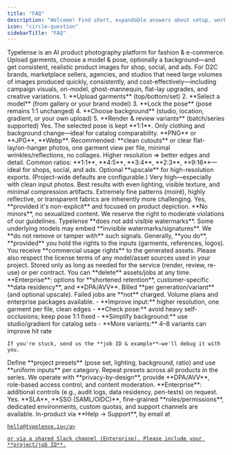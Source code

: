 ```yaml
---
title: "FAQ"
description: "Welcome! Find short, expandable answers about setup, workflow, quality, legal, and API."
icon: "circle-question"
sidebarTitle: "FAQ"
---
```


<AccordionGroup>
  <Accordion title="What is Typelense?">
    Typelense is an AI product photography platform for fashion & e-commerce. Upload garments, choose a model & pose, optionally a background—and get consistent, realistic product images for shop, social, and ads.
  </Accordion>
  <Accordion title="Who is Typelense for?">
    For D2C brands, marketplace sellers, agencies, and studios that need large volumes of images produced quickly, consistently, and cost-effectively—including campaign visuals, on-model, ghost-mannequin, flat-lay upgrades, and creative variations.
  </Accordion>
  <Accordion title="What does a typical generation look like?">
    1. **Upload garments** (top/bottom/set)
    2. **Select a model** (from gallery or your brand model)
    3. **Lock the pose** (pose remains 1:1 unchanged)
    4. **Choose background** (studio, location, gradient, or your own upload)
    5. **Render & review variants** (batch/series supported)
  </Accordion>
  <Accordion title="Will the pose really remain unchanged?">
    Yes. The selected pose is kept **1:1**. Only clothing and background change—ideal for catalog comparability.
  </Accordion>
  <Accordion title="Which file formats & quality should I upload?">
    **PNG** or **JPG**, **Webp**. Recommended: **clean cutouts** or clear flat-lay/on-hanger photos, one garment view per file, minimal wrinkles/reflections, no collages. Higher resolution ⇒ better edges and detail.
  </Accordion>
  <Accordion title="What aspect ratios & resolutions do I get?">
    Common ratios: **1:1**, **4:5**, **3:4**, **2:3**, **9:16**—ideal for shops, social, and ads. Optional **upscale** for high-resolution exports. (Project-wide defaults are configurable.)
  </Accordion>
  <Accordion title="How accurate is garment fidelity (logos, patterns, fabrics)?">
    Very high—especially with clean input photos. Best results with even lighting, visible texture, and minimal compression artifacts. Extremely fine patterns (moiré), highly reflective, or transparent fabrics are inherently more challenging.
  </Accordion>
  <Accordion title="Is underwear/swimwear allowed?">
    Yes, **provided it's non-explicit** and focused on product depiction. **No minors**, no sexualized content. We reserve the right to moderate violations of our guidelines.
  </Accordion>
  <Accordion title="What about watermarks/AI markings?">
    Typelense **does not add visible watermarks**. Some underlying models may embed **invisible watermarks/signatures**. We **do not remove or tamper with** such signals.
  </Accordion>
  <Accordion title="Who owns the generated images?">
    Generally, **you do**, **provided** you hold the rights to the inputs (garments, references, logos). You receive **commercial usage rights** to the generated assets. Please also respect the license terms of any model/asset sources used in your project.
  </Accordion>
  <Accordion title="Where is data processed & how long is it retained?">
    Stored only as long as needed for the service (render, review, re-use) or per contract. You can **delete** assets/jobs at any time. **Enterprise**: options for **shortened retention**, customer-specific **data residency**, and **DPA/AVV**.
  </Accordion>
  <Accordion title="How are credits/pricing calculated?">
    Billed **per generation/variant** (and optional upscale). Failed jobs are **not** charged. Volume plans and enterprise packages available.
  </Accordion>
  <Accordion title="What can I do if quality/fit isn't right?">
    - **Improve input:** higher resolution, one garment per file, clean edges
    - **Check pose:** avoid heavy self-occlusions; keep pose 1:1 fixed
    - **Simplify background:** use studio/gradient for catalog sets
    - **More variants:** 4–8 variants can improve hit rate

    If you're stuck, send us the **job ID & example**—we'll debug it with you.
  </Accordion>
  <Accordion title="How do I ensure series consistency (catalog look)?">
    Define **project presets** (pose set, lighting, background, ratio) and use **uniform inputs** per category. Repeat presets across all products in the series.
  </Accordion>
  <Accordion title="Which compliance topics do you cover (EU AI Act, data protection)?">
    We operate with **privacy-by-design**, provide **DPA/AVV**, role-based access control, and content moderation. **Enterprise**: additional controls (e.g., audit logs, data residency, pen-tests) on request.
  </Accordion>
  <Accordion title="Do you offer enterprise features (SLA, SSO, roles)?">
    Yes. **SLA**, **SSO (SAML/OIDC)**, fine-grained **roles/permissions**, dedicated environments, custom quotas, and support channels are available.
  </Accordion>
  <Accordion title="How do I reach support?">
    In-product via **Help → Support**, by email at <a href="mailto:hello@typelense.io">
    
    hello@typelense.io</a>

    or via a shared Slack channel (Enterprise). Please include your **project/job ID**.
  </Accordion>
</AccordionGroup>